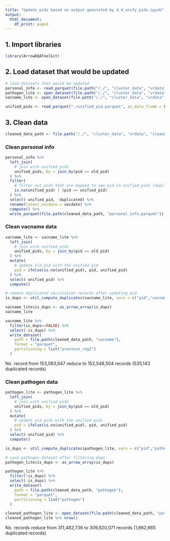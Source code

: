 ```yaml
---
title: "Update pids based on output generated by 4_4_unify_pids.ipynb"
output:
  html_document:
    df_print: paged
---
```


## 1. Import libraries
```r
library(ArrowDQAToolkit)
```


## 2. Load dataset that would be updated 
```r
# load datasets that would be updated
personal_info <- read_parquet(file.path("/./", "cluster_data", "vrdata", "standardized", "personal_info.parquet"), as_data_frame = FALSE)
pathogen_lite <- open_dataset(file.path("/./", "cluster_data", "vrdata", "standardized", "pathogen_lite"))
vacname_lite <- open_dataset(file.path("/./", "cluster_data", "vrdata", "standardized", "vacname_lite"))

unified_pids <- read_parquet("./unified_pid.parquet", as_data_frame = FALSE)
```

## 3. Clean data
```r
cleaned_data_path <- file.path("/./", "cluster_data", "vrdata", "cleaned")
```

### Clean personal info
```r
personal_info %>% 
  left_join(
    # join with unified pids
    unified_pids, by = join_by(pid == old_pid)
  ) %>% 
  filter(
    # filter out pids that are mapped to new pid in unified_pids (duplicated entities)
    is.na(unified_pid) | (pid == unified_pid)
  ) %>% 
  select(-unified_pid, -duplicated) %>% 
  rename(latest_vacdate = vacdate) %>% 
  compute() %>% 
  write_parquet(file.path(cleaned_data_path, "personal_info.parquet"))
```

### Clean vacname data 
```r
vacname_lite <- vacname_lite %>% 
  left_join(
    # join with unified pids
    unified_pids, by = join_by(pid == old_pid)
  ) %>% 
  mutate(
    # update old pid with the unified pid
    pid = ifelse(is.na(unified_pid), pid, unified_pid)
  ) %>% 
  select(-unified_pid) %>%
  compute()
```


```r
# remove duplicated vaccination records after updating pid
is_dups <- util_compute_duplicates(vacname_lite, vars = c("pid","vacname", "vacdate"))

vacname_lite$is_dups <- as_arrow_array(is_dups)
vacname_lite

vacname_lite %>% 
  filter(is_dups==FALSE) %>% 
  select(-is_dups) %>% 
  write_dataset(
    path = file.path(cleaned_data_path, "vacname"),
    format = "parquet",
    partitioning = list("province_reg2")
  )
```

No. record from 153,083,647 reduce to 152,548,504 records (535,143 duplicated records) 

### Clean pathogen data 
```r
pathogen_lite <- pathogen_lite %>% 
  left_join(
    # join with unified pids
    unified_pids, by = join_by(pid == old_pid)
  ) %>% 
  mutate(
    # update old pids with the unified pids
    pid = ifelse(is.na(unified_pid), pid, unified_pid)
  ) %>% 
  select(-unified_pid) %>% 
  compute()
```

```r
is_dups <- util_compute_duplicates(pathogen_lite, vars = c("pid","pathogen", "vacdate"))

# save pathogen dataset after filtering dups
pathogen_lite$is_dups <- as_arrow_array(is_dups)

pathogen_lite %>% 
  filter(!is_dups) %>% 
  select(-is_dups) %>% 
  write_dataset(
    path = file.path(cleaned_data_path, "pathogen"),
    format = "parquet",
    partitioning = list("pathogen")
  )

cleaned_pathogen_lite <- open_dataset(file.path(cleaned_data_path, "pathogen"))
cleaned_pathogen_lite %>% nrow()
```

No. records reduce from 311,482,736 to 309,820,071 records (1,662,665 duplicated records)
